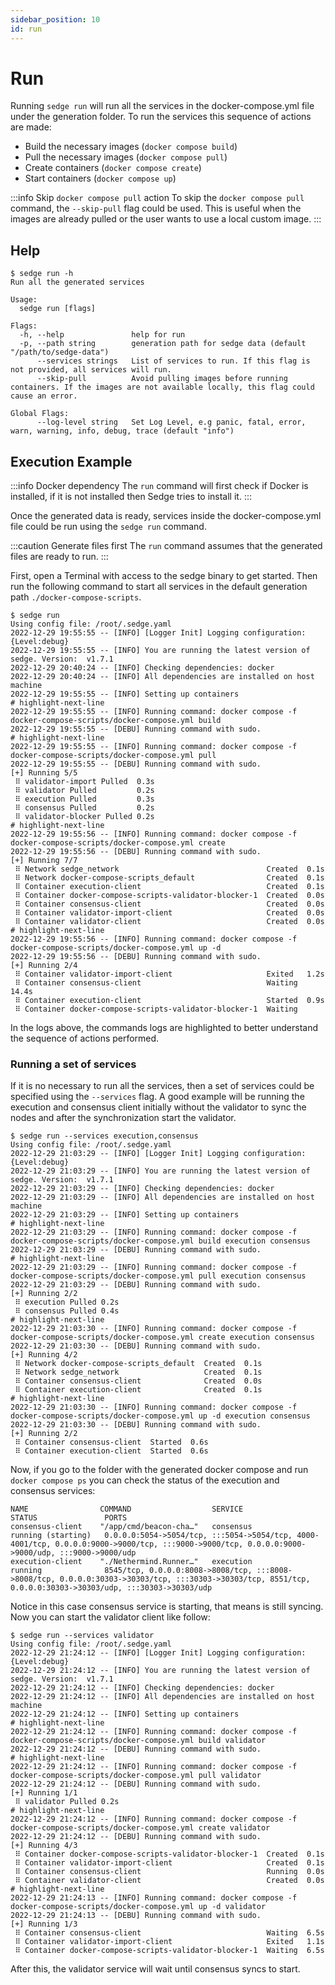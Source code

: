 ```yaml
---
sidebar_position: 10
id: run 
---
```


# Run

Running `sedge run` will run all the services in the docker-compose.yml file under
the generation folder. To run the services this sequence of actions are made:

- Build the necessary images (`docker compose build`)
- Pull the necessary images (`docker compose pull`)
- Create containers (`docker compose create`)
- Start containers (`docker compose up`)

:::info Skip `docker compose pull` action
To skip the `docker compose pull` command, the `--skip-pull` flag could be used. This is useful
when the images are already pulled or the user wants to use a local custom image.
:::

## Help

```shell
$ sedge run -h
Run all the generated services

Usage:
  sedge run [flags]

Flags:
  -h, --help               help for run
  -p, --path string        generation path for sedge data (default "/path/to/sedge-data")
      --services strings   List of services to run. If this flag is not provided, all services will run.
      --skip-pull          Avoid pulling images before running containers. If the images are not available locally, this flag could cause an error.

Global Flags:
      --log-level string   Set Log Level, e.g panic, fatal, error, warn, warning, info, debug, trace (default "info")
```

## Execution Example

:::info Docker dependency
The `run` command will first check if Docker is installed, if it is not installed
then Sedge tries to install it.
:::

Once the generated data is ready, services inside the docker-compose.yml file could
be run using the `sedge run` command.

:::caution Generate files first
The `run` command assumes that the generated files are ready to run.
:::

First, open a Terminal with access to the sedge binary to get started. Then run
the following command to start all services in the default generation path
`./docker-compose-scripts`.

```shell
$ sedge run
Using config file: /root/.sedge.yaml
2022-12-29 19:55:55 -- [INFO] [Logger Init] Logging configuration: {Level:debug}
2022-12-29 19:55:55 -- [INFO] You are running the latest version of sedge. Version:  v1.7.1
2022-12-29 20:40:24 -- [INFO] Checking dependencies: docker
2022-12-29 20:40:24 -- [INFO] All dependencies are installed on host machine
2022-12-29 19:55:55 -- [INFO] Setting up containers
# highlight-next-line
2022-12-29 19:55:55 -- [INFO] Running command: docker compose -f docker-compose-scripts/docker-compose.yml build
2022-12-29 19:55:55 -- [DEBU] Running command with sudo.
# highlight-next-line
2022-12-29 19:55:55 -- [INFO] Running command: docker compose -f docker-compose-scripts/docker-compose.yml pull
2022-12-29 19:55:55 -- [DEBU] Running command with sudo.
[+] Running 5/5
 ⠿ validator-import Pulled  0.3s
 ⠿ validator Pulled         0.2s
 ⠿ execution Pulled         0.3s
 ⠿ consensus Pulled         0.2s
 ⠿ validator-blocker Pulled 0.2s
# highlight-next-line
2022-12-29 19:55:56 -- [INFO] Running command: docker compose -f docker-compose-scripts/docker-compose.yml create
2022-12-29 19:55:56 -- [DEBU] Running command with sudo.
[+] Running 7/7
 ⠿ Network sedge_network                                 Created  0.1s
 ⠿ Network docker-compose-scripts_default                Created  0.1s
 ⠿ Container execution-client                            Created  0.1s
 ⠿ Container docker-compose-scripts-validator-blocker-1  Created  0.0s
 ⠿ Container consensus-client                            Created  0.0s
 ⠿ Container validator-import-client                     Created  0.0s
 ⠿ Container validator-client                            Created  0.0s
# highlight-next-line
2022-12-29 19:55:56 -- [INFO] Running command: docker compose -f docker-compose-scripts/docker-compose.yml up -d
2022-12-29 19:55:56 -- [DEBU] Running command with sudo.
[+] Running 2/4
 ⠿ Container validator-import-client                     Exited   1.2s
 ⠿ Container consensus-client                            Waiting  14.4s
 ⠿ Container execution-client                            Started  0.9s
 ⠿ Container docker-compose-scripts-validator-blocker-1  Waiting
```

In the logs above, the commands logs are highlighted to better understand the sequence
of actions performed.

### Running a set of services

If it is no necessary to run all the services, then a set of services could be specified
using the `--services` flag. A good example will be running the execution and consensus
client initially without the validator to sync the nodes and after the synchronization
start the validator.

```shell
$ sedge run --services execution,consensus
Using config file: /root/.sedge.yaml
2022-12-29 21:03:29 -- [INFO] [Logger Init] Logging configuration: {Level:debug}
2022-12-29 21:03:29 -- [INFO] You are running the latest version of sedge. Version:  v1.7.1
2022-12-29 21:03:29 -- [INFO] Checking dependencies: docker
2022-12-29 21:03:29 -- [INFO] All dependencies are installed on host machine
2022-12-29 21:03:29 -- [INFO] Setting up containers
# highlight-next-line
2022-12-29 21:03:29 -- [INFO] Running command: docker compose -f docker-compose-scripts/docker-compose.yml build execution consensus
2022-12-29 21:03:29 -- [DEBU] Running command with sudo.
# highlight-next-line
2022-12-29 21:03:29 -- [INFO] Running command: docker compose -f docker-compose-scripts/docker-compose.yml pull execution consensus
2022-12-29 21:03:29 -- [DEBU] Running command with sudo.
[+] Running 2/2
 ⠿ execution Pulled 0.2s
 ⠿ consensus Pulled 0.4s
# highlight-next-line
2022-12-29 21:03:30 -- [INFO] Running command: docker compose -f docker-compose-scripts/docker-compose.yml create execution consensus
2022-12-29 21:03:30 -- [DEBU] Running command with sudo.
[+] Running 4/2
 ⠿ Network docker-compose-scripts_default  Created  0.1s
 ⠿ Network sedge_network                   Created  0.1s
 ⠿ Container consensus-client              Created  0.0s
 ⠿ Container execution-client              Created  0.1s
# highlight-next-line
2022-12-29 21:03:30 -- [INFO] Running command: docker compose -f docker-compose-scripts/docker-compose.yml up -d execution consensus
2022-12-29 21:03:30 -- [DEBU] Running command with sudo.
[+] Running 2/2
 ⠿ Container consensus-client  Started  0.6s
 ⠿ Container execution-client  Started  0.6s
```

Now, if you go to the folder with the generated docker compose and run
`docker compose ps` you can check the status of the execution and consensus services:

```logs
NAME                COMMAND                  SERVICE             STATUS               PORTS
consensus-client    "/app/cmd/beacon-cha…"   consensus           running (starting)   0.0.0.0:5054->5054/tcp, :::5054->5054/tcp, 4000-4001/tcp, 0.0.0.0:9000->9000/tcp, :::9000->9000/tcp, 0.0.0.0:9000->9000/udp, :::9000->9000/udp
execution-client    "./Nethermind.Runner…"   execution           running              8545/tcp, 0.0.0.0:8008->8008/tcp, :::8008->8008/tcp, 0.0.0.0:30303->30303/tcp, :::30303->30303/tcp, 8551/tcp, 0.0.0.0:30303->30303/udp, :::30303->30303/udp
```

Notice in this case consensus service is starting, that means is still syncing.
Now you can start the validator client like follow:

```shell
$ sedge run --services validator
Using config file: /root/.sedge.yaml
2022-12-29 21:24:12 -- [INFO] [Logger Init] Logging configuration: {Level:debug}
2022-12-29 21:24:12 -- [INFO] You are running the latest version of sedge. Version:  v1.7.1
2022-12-29 21:24:12 -- [INFO] Checking dependencies: docker
2022-12-29 21:24:12 -- [INFO] All dependencies are installed on host machine
2022-12-29 21:24:12 -- [INFO] Setting up containers
# highlight-next-line
2022-12-29 21:24:12 -- [INFO] Running command: docker compose -f docker-compose-scripts/docker-compose.yml build validator
2022-12-29 21:24:12 -- [DEBU] Running command with sudo.
# highlight-next-line
2022-12-29 21:24:12 -- [INFO] Running command: docker compose -f docker-compose-scripts/docker-compose.yml pull validator
2022-12-29 21:24:12 -- [DEBU] Running command with sudo.
[+] Running 1/1
 ⠿ validator Pulled 0.2s
# highlight-next-line
2022-12-29 21:24:12 -- [INFO] Running command: docker compose -f docker-compose-scripts/docker-compose.yml create validator
2022-12-29 21:24:12 -- [DEBU] Running command with sudo.
[+] Running 4/3
 ⠿ Container docker-compose-scripts-validator-blocker-1  Created  0.1s
 ⠿ Container validator-import-client                     Created  0.1s
 ⠿ Container consensus-client                            Running  0.0s
 ⠿ Container validator-client                            Created  0.0s
# highlight-next-line
2022-12-29 21:24:13 -- [INFO] Running command: docker compose -f docker-compose-scripts/docker-compose.yml up -d validator
2022-12-29 21:24:13 -- [DEBU] Running command with sudo.
[+] Running 1/3
 ⠿ Container consensus-client                            Waiting  6.5s
 ⠿ Container validator-import-client                     Exited   1.1s
 ⠿ Container docker-compose-scripts-validator-blocker-1  Waiting  6.5s
```

After this, the validator service will wait until consensus syncs to start.
